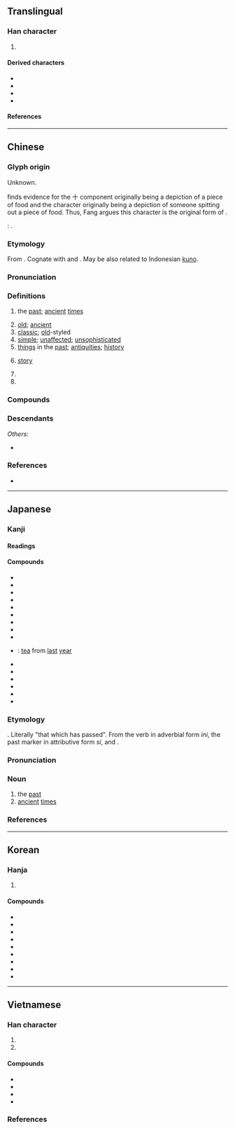 {{also|吉|𠮷}}
{{character info}}
==Translingual==
{{stroke order|strokes=5}}
{{stroke order|type=animate}}

===Han character===
{{Han char|rn=30|rad=口|as=02|sn=5|four=40600|canj=JR|ids=⿱十口}}

# {{mul-shuowen radical-def|53}}

====Derived characters====
* {{l|mul|[[估]], [[咕]], [[姑]], [[岵]], [[怙]], [[𢫈]], [[沽]], [[狜]], [[枯]], [[㱠]], [[𤇌]], [[牯]], [[祜]], [[𦙶]], [[䀦]], [[秙]], [[𧙖]], [[䊀]], [[䑩]], [[蛄]], [[詁]]([[诂]]), [[跍]], [[軲]]([[轱]]), [[酤]], [[鈷]]([[钴]]), [[𩚩]], [[𦹵]], [[骷]], [[𡪻]], [[鮕]], [[𡳰]]}}
* {{l|mul|[[故]], [[胡]], [[㼋]], [[瓳]], [[䎁]], [[𨐒]], [[𠸙]], [[䧸]], [[嘏]], [[𦹯]], [[鴣]]([[鸪]])}}
* {{l|mul|[[克]], [[㕝]], [[怘]], [[㖛]], [[辜]], [[㕆]], [[呄]], [[㝒]], [[居]], [[苦]], [[㽽]], [[𥥖]], [[罟]], [[䇢]], [[啇]], [[𠸗]]}}
* {{l|mul|[[固]], [[㑸]], [[𤚦]], [[䀇]], [[䂋]]}}

====References====
{{Han ref|kx=0171.080|dkj=03233|dj=0380.060|hdz=10568.030|uh=53E4}}

----

==Chinese==
{{zh-forms|alt=𠖠-‡}}
{{zh-wp|zh:古|zh:古姓|yue:古氏|nan:Kó͘ (khió-pêng)}}

===Glyph origin===
{{Han etym}}
Unknown.

{{zh-ref|Fang (1982)}} finds evidence for the 十 component originally being a depiction of a piece of food and the character originally being a depiction of someone spitting out a piece of food. Thus, Fang argues this character is the original form of {{zh-l|苦}}.

''{{w|Shuowen}}'': {{Han compound|十|t1=ten|口|t2=mouth|ls=ic}}.

===Etymology===
From {{inh|zh|sit-pro|*r-ga||old}}. Cognate with {{och-l|故|old things; former; dead}} and {{cog|bo|རྒ||to be old; aged}}. May be also related to Indonesian [[kuno]].

===Pronunciation===
{{zh-pron
|m=gǔ
|m-s=gu3
|dg=гў2
|c=gu2
|c-t=gu2
|g=gu3
|h=pfs=kú;gd=gu3
|j=gu3/gu2
|mb=gǔ
|md=gū/kū
|md_note=kū - in {{zh-l|古田|tr=Kŭ-chèng}}
|mn=kó͘
|mn-t=gou2
|w=2ku
|x=gu3
|mc=y
|oc=y
|ma=
|cat=a,pn
}}

===Definitions===
{{zh-hanzi}}

# the [[past]]; [[ancient]] [[times]]
#: {{zh-x|古今|'''ancient''' and modern '''time'''s}}
# [[old]]; [[ancient]]
# [[classic]]; [[old]]-styled
# [[simple]]; [[unaffected]]; [[unsophisticated]]
# [[thing]]s in the [[past]]; [[antiquities]]; [[history]]
# {{lb|zh|Cantonese|Hakka|Min Nan}} [[story]] {{zh-mw|c:段}}
#: {{zh-x|講古|to tell a '''story'''|C}}
# {{zh-abbrev|古體詩|ancient-style poem}}
# {{surname|zh}}

===Compounds===
{{zh-der|古奧|古巴|古板|古幣|古剎|古城|古祠|古瓷|古代|古道|古道熱腸|古典|古典主義|古調不彈|古董|古動物學|古都|古爾邦節|古方|古方兒|古風|古怪|古國|古畫|古話|古籍|古記|古跡/古蹟/古迹|古今|古今中外|古井無波|古勁|古舊|古來|古蘭經|古老|古老肉|古曆|古廟|古墓|古樸|古氣|古錢|古琴|古趣|古人|古色古香|古生代|古生界|古生物|古詩|古時|古書|古體詩|古銅色|古玩|古往今來|古為今用|古文|古文字|古物|古昔|古稀|古訓|古雅|古諺|古音|古語|古猿|古遠|古箏|古植物學|古裝|古拙|中古|七古|上古|不古|五古|亙古|仿古|作古|來古|先古|千古|博古|反古|古井|古作|古例|古制|古厝|古史|古堡|古妝|古始|古學|古寫|古寺|古屋|古式|古德|古意|古憋|古早|古晉|古本|古柯|古槧|古樂|古法|古渡|古玉|古磚|古籀|古者|古賢|古賦|古遊|古邈|古鄰|古銅|古門|古陸|古隸|古韻|大古|太古|好古|希古|師古|弔古|往古|待古|復古|慕古|懷古|振古|擬古|敻古|暮古|曠古|汲古|治古|泥古|淳古|特古|玍古|疑古|盤古|萬古|稽古|積古|終古|考古|自古|覽古|訪古|說古|講古|變古|轢古|近古|述古|遠古|邃古|高古|肅北蒙古族自治縣|盤古壋|徐古|花古|古樓|古驛|古城口|古夫|海西蒙古族藏族自治州|蒙古族|蒙古|門古寺|古橋溝|秦古|古路|古坑|古茶|唐古拉|古錐:kó͘-chui;Min Nan|古勒巴格|古江巴格|古山|艾古斯|古石|古姆|存古|古冊:kó͘-chheh;Min Nan|譀古:hàm-kó͘;Min Nan}}

===Descendants===
{{CJKV||こ|고|cổ}}
''Others'':
* {{desc|vi|cũ|bor=1}}

===References===
* {{R:yue:Hanzi}}

{{zh-cat|Elementary}}

----

==Japanese==

===Kanji===
{{ja-kanji|grade=2|rs=口02}}

====Readings====
{{ja-readings
|goon=く
|kanon=こ
|kun=ふる-い, ふる-す, いにしえ-<いにしへ-, コロンビア-
}}

====Compounds====
{{der-top|Compounds}}
* {{ja-r|古%意|こ%い}}
* {{ja-r|古%雅|こ%が}}
* {{ja-r|古%稀|こ%き}}
* {{ja-r|古%今|こ%こん}}
* {{ja-r|古%参|こ%さん}}
* {{ja-r|古%址|こ%し}}
* {{ja-r|古%式|こ%しき}}
* {{ja-r|古%色|こ%しょく}}
* {{ja-r|古%称|こ%しょう}}
* {{ja-r|古%茶|こ%ちゃ}}: [[tea]] from [[last]] [[year]]
* {{ja-r|古%典|こ%てん}}
* {{ja-r|古%都|こ%と}}
* {{ja-r|古%風|こ%ふう}}
* {{ja-r|古%文|こ%ぶん}}
* {{ja-r|古%来|こ%らい}}
* {{ja-r|名%古%屋|^な%ご%や}}
{{der-bottom}}

===Etymology===
{{ja-kanjitab|いにしえ|yomi=kun}}
{{IPAfont|/inisipe<sub>1</sub>/ > /inisiɸe/ > /inisiwe/ > /inisie/}}.
Literally "that which has passed". From the verb {{m|ja|往ぬ|tr=inu|t=pass}} in adverbial form ''ini'', the past marker {{m|ja|き|tr=ki}} in attributive form ''si'', and {{m|ja|方|tr=pe|t=time, direction}}.

===Pronunciation===
{{ja-IPA|いにしえ|y=k|acc=0|acc_ref=DJR}}

===Noun===
{{ja-noun|いにしえ|hhira=いにしへ}}

# the [[past]]
# [[ancient]] [[time]]s

===References===
<references/>

----

==Korean==

===Hanja===
{{ko-hanja/new|예|옛|고}}

# {{hanja form of|고|[[old]]; [[ancient]]}}

====Compounds====
{{der-top3|Compounds}}
* {{ko-l|고금|古琴}}
* {{ko-l|고고|考古}}
* {{ko-l|고전|古典}}
* {{ko-l|고옥|古屋}}
* {{ko-l|고풍|古風}}
* {{ko-l|고서|古書}}
* {{ko-l|중고|中古}}
* {{ko-l|몽고|蒙古}}
* {{ko-l|상고|上古}}
{{der-bottom}}

----

==Vietnamese==

===Han character===
{{vi-readings|rs=口02
|hanviet=cổ-tdcndg;tdcntd;gdhn;bonet;genibrel
|phienthiet=公土 công thổ
|nom=cổ-tdcndg;tdcntd;bonet;genibrel;taberd, cỗ-tdcntd;gdhn;btcn;bonet;taberd, của-tdcndg;tdcntd, có-tdcndg, cỏ-tdcndg, kẻ-gdhn
}}

# {{han tu form of|cổ|[[ancient]]; [[old]]}}
# {{Nom form of|cổ|[[neck]]}}

====Compounds====
{{der-top3|Compounds}}
* {{vi-l|古典|cổ điển}}
* {{vi-l|古文|cổ văn}}
* {{vi-l|考古|khảo cổ}}
* {{vi-l|蒙古|Mông Cổ}}
{{der-bottom}}

===References===
<references/>